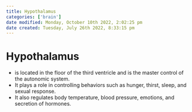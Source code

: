 ```yaml
---
title: Hypothalamus
categories: ['brain']
date modified: Monday, October 10th 2022, 2:02:25 pm
date created: Tuesday, July 26th 2022, 8:33:15 pm
---
```


# Hypothalamus
- is located in the floor of the third ventricle and is the master control of the autonomic system.
- It plays a role in controlling behaviors such as hunger, thirst, sleep, and sexual response.
- It also regulates body temperature, blood pressure, emotions, and secretion of hormones.



